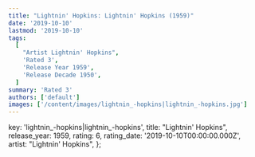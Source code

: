 ```yaml
---
title: "Lightnin' Hopkins: Lightnin' Hopkins (1959)"
date: '2019-10-10'
lastmod: '2019-10-10'
tags:
  [
    "Artist Lightnin' Hopkins",
    'Rated 3',
    'Release Year 1959',
    'Release Decade 1950',
  ]
summary: 'Rated 3'
authors: ['default']
images: ['/content/images/lightnin_-hopkins|lightnin_-hopkins.jpg']
---
```


  key: 'lightnin_-hopkins|lightnin_-hopkins',
  title: "Lightnin' Hopkins",
  release_year: 1959,
  rating: 6,
  rating_date: '2019-10-10T00:00:00.000Z',
  artist: "Lightnin' Hopkins",
};

<MusicRating data={data} />
